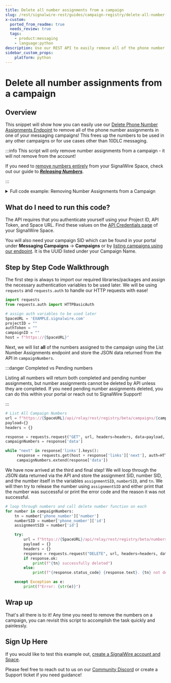 ```yaml
---
title: Delete all number assignments from a campaign
slug: /rest/signalwire-rest/guides/campaign-registry/delete-all-number-assignments
x-custom:
  ported_from_readme: true
  needs_review: true
  tags:
    - product:messaging
    - language:python
description: Use our REST API to easily remove all of the phone number assignments in your messaging campaign
sidebar_custom_props:
    platform: python
---
```


# Delete all number assignments from a campaign

## Overview

This snippet will show how you can easily use our [Delete Phone Number Assignments Endpoint](/rest/signalwire-rest/endpoints/space/delete-number-assignment) to remove all of the phone number assignments in one of your messaging campaigns! This frees up the numbers to be used in any other campaigns or for use cases other than 10DLC messaging.


:::info This script will only remove number assignments from a campaign - it will not remove from the account!

If you need to [remove numbers entirely](/rest/signalwire-rest/endpoints/space/release-phone-number) from your SignalWire Space, check out our guide to _**[Releasing Numbers](/platform/phone-numbers/guides/releasing-dids)**_.

:::


<details>
  <summary>Full code example: Removing Number Assignments from a Campaign</summary>

```python
import requests
from requests.auth import HTTPBasicAuth

SpaceURL = 'EXAMPLE.signalwire.com'
projectID = ""
authToken = ""
campaignID = ""
host = f"https://{SpaceURL}"

url = f"https://{SpaceURL}/api/relay/rest/registry/beta/campaigns/{campaignID}/numbers?page_size=1000"
payload={}
headers = {}

response = requests.request("GET", url, headers=headers, data=payload, auth=HTTPBasicAuth(projectID, authToken)).json()
campaignNumbers = response['data']

while "next" in response['links'].keys():
     response = requests.get(host + response['links']['next'], auth=HTTPBasicAuth(projectID, authToken)).json()
     campaignNumbers.extend(response['data'])

for number in campaignNumbers:
    tn = number['phone_number']['number']
    numberSID = number['phone_number']['id']
    assignmentSID = number['id']

    try:
        url = f"https://{SpaceURL}/api/relay/rest/registry/beta/numbers/{assignmentSID}"
        payload = {}
        headers = {}
        response = requests.request("DELETE", url, headers=headers, data=payload, auth=HTTPBasicAuth(projectID, authToken))
        if response.ok:
            print(f"{tn} successfully deleted")
        else:
            print(f"{response.status_code} {response.text}. {tn} not deleted.")

    except Exception as e:
        print(f"Error: {str(e)}")
```

</details>

What do I need to run this code?
--------------------------------

The API requires that you authenticate yourself using your Project ID, API Token, and Space URL. Find these values on the [API Credentials page](https://my.signalwire.com?page=credentials) of your SignalWire Space.

You will also need your campaign SID which can be found in your portal under **Messaging Campaigns** -> **Campaigns** or by [listing campaigns using our endpoint](/rest/signalwire-rest/endpoints/space/list-campaigns).
It is the UUID listed under your Campaign Name.

Step by Step Code Walkthrough
-----------------------------

The first step is always to import our required libraries/packages and assign the necessary authentication variables to be used later. We will be using `requests` and `requests.auth` to handle our HTTP requests with ease! 

```python
import requests
from requests.auth import HTTPBasicAuth

# assign auth variables to be used later
SpaceURL = 'EXAMPLE.signalwire.com'
projectID = ""
authToken = ""
campaignID = ""
host = f"https://{SpaceURL}"
```

Next, we will list **all** of the numbers assigned to the campaign using the List Number Assignments endpoint and store the JSON data returned from the API in `campaignNumbers`. 


:::danger Completed vs Pending numbers

Listing all numbers will return both completed and pending number assignments, but number assignments cannot be deleted by API unless they are completed. If you need pending number assignments deleted, you can do this within your portal or reach out to SignalWire Support!

:::

```python
# List All Campaign Numbers
url = f"https://{SpaceURL}/api/relay/rest/registry/beta/campaigns/{campaignID}/numbers?page_size=1000"
payload={}
headers = {}

response = requests.request("GET", url, headers=headers, data=payload, auth=HTTPBasicAuth(projectID, authToken)).json()
campaignNumbers = response['data']

while "next" in response['links'].keys():
     response = requests.get(host + response['links']['next'], auth=HTTPBasicAuth(projectID, authToken)).json()
     campaignNumbers.extend(response['data'])
```

We have now arrived at the third and final step! We will loop through the JSON data returned via the API and store the assignment SID, number SID, and the number itself in the variables `assignmentSID`, `numberSID`, and `tn`. We will then try to release the number using `assignmentSID` and either print that the number was successful or print the error code and the reason it was not successful. 

```python
# loop through numbers and call delete number function on each
for number in campaignNumbers:
    tn = number['phone_number']['number']
    numberSID = number['phone_number']['id']
    assignmentSID = number['id']

    try:
        url = f"https://{SpaceURL}/api/relay/rest/registry/beta/numbers/{assignmentSID}"
        payload = {}
        headers = {}
        response = requests.request("DELETE", url, headers=headers, data=payload, auth=HTTPBasicAuth(projectID, authToken))
        if response.ok:
            print(f"{tn} successfully deleted")
        else:
            print(f"{response.status_code} {response.text}. {tn} not deleted.")

    except Exception as e:
        print(f"Error: {str(e)}")
```

Wrap up
-------

That's all there is to it! Any time you need to remove the numbers on a campaign, you can revisit this script to accomplish the task quickly and painlessly. 

Sign Up Here
------------

If you would like to test this example out, [create a SignalWire account and Space](https://m.signalwire.com/signups/new?s=1).

Please feel free to reach out to us on our [Community Discord](https://discord.com/invite/F2WNYTNjuF) or create a Support ticket if you need guidance!
